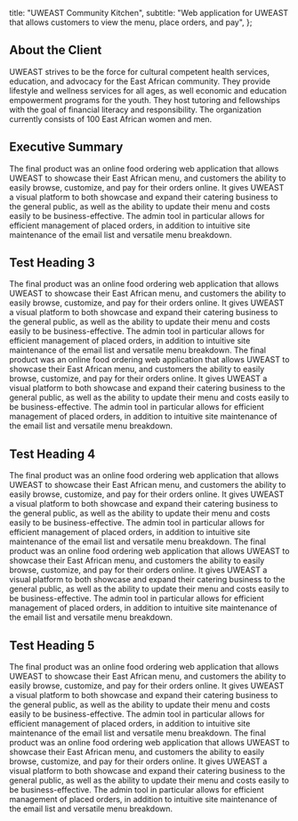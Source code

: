 
  title: "UWEAST Community Kitchen",
  subtitle: "Web application for UWEAST that allows customers to view the menu, place orders, and pay",
};

## About the Client

UWEAST strives to be the force for cultural competent health services, education, and advocacy for the East African community. They provide lifestyle and wellness services for all ages, as well economic and education empowerment programs for the youth. They host tutoring and fellowships with the goal of financial literacy and responsibility. The organization currently consists of 100 East African women and men.

## Executive Summary

The final product was an online food ordering web application that allows UWEAST to showcase their East African menu, and customers the ability to easily browse, customize, and pay for their orders online. It gives UWEAST a visual platform to both showcase and expand their catering business to the general public, as well as the ability to update their menu and costs easily to be business-effective. The admin tool in particular allows for efficient management of placed orders, in addition to intuitive site maintenance of the email list and versatile menu breakdown.

## Test Heading 3

The final product was an online food ordering web application that allows UWEAST to showcase their East African menu, and customers the ability to easily browse, customize, and pay for their orders online. It gives UWEAST a visual platform to both showcase and expand their catering business to the general public, as well as the ability to update their menu and costs easily to be business-effective. The admin tool in particular allows for efficient management of placed orders, in addition to intuitive site maintenance of the email list and versatile menu breakdown.
The final product was an online food ordering web application that allows UWEAST to showcase their East African menu, and customers the ability to easily browse, customize, and pay for their orders online. It gives UWEAST a visual platform to both showcase and expand their catering business to the general public, as well as the ability to update their menu and costs easily to be business-effective. The admin tool in particular allows for efficient management of placed orders, in addition to intuitive site maintenance of the email list and versatile menu breakdown.

## Test Heading 4

The final product was an online food ordering web application that allows UWEAST to showcase their East African menu, and customers the ability to easily browse, customize, and pay for their orders online. It gives UWEAST a visual platform to both showcase and expand their catering business to the general public, as well as the ability to update their menu and costs easily to be business-effective. The admin tool in particular allows for efficient management of placed orders, in addition to intuitive site maintenance of the email list and versatile menu breakdown.
The final product was an online food ordering web application that allows UWEAST to showcase their East African menu, and customers the ability to easily browse, customize, and pay for their orders online. It gives UWEAST a visual platform to both showcase and expand their catering business to the general public, as well as the ability to update their menu and costs easily to be business-effective. The admin tool in particular allows for efficient management of placed orders, in addition to intuitive site maintenance of the email list and versatile menu breakdown.

## Test Heading 5

The final product was an online food ordering web application that allows UWEAST to showcase their East African menu, and customers the ability to easily browse, customize, and pay for their orders online. It gives UWEAST a visual platform to both showcase and expand their catering business to the general public, as well as the ability to update their menu and costs easily to be business-effective. The admin tool in particular allows for efficient management of placed orders, in addition to intuitive site maintenance of the email list and versatile menu breakdown.
The final product was an online food ordering web application that allows UWEAST to showcase their East African menu, and customers the ability to easily browse, customize, and pay for their orders online. It gives UWEAST a visual platform to both showcase and expand their catering business to the general public, as well as the ability to update their menu and costs easily to be business-effective. The admin tool in particular allows for efficient management of placed orders, in addition to intuitive site maintenance of the email list and versatile menu breakdown.

